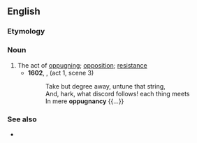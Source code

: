 ==English==

===Etymology===
{{suffix|en|oppugnant|cy}}
{{etystub|en}}

===Noun===
{{en-noun|~}}

# The act of [[oppugn]]ing; [[opposition]]; [[resistance]]
#* '''1602''', {{w|Shakespeare}}, ''{{w|Troilus and Cressida}}'' (act 1, scene 3)
#*: Take but degree away, untune that string,<br>And, hark, what discord follows! each thing meets<br>In mere '''oppugnancy''' {{...}}

===See also===
* {{l|en|oppugnant}}